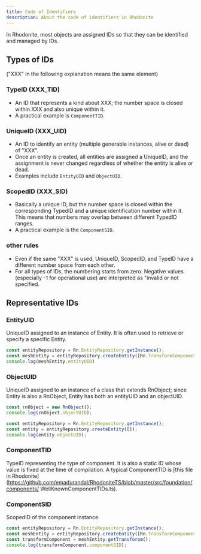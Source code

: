 ```yaml
---
title: Code of Identifiers
description: About the code of identifiers in Rhodonite
---
```



<DocLayout>
In Rhodonite, most objects are assigned IDs so that they can be identified and managed by IDs.

## Types of IDs
("XXX" in the following explanation means the same element)

### TypeID (XXX_TID)
  - An ID that represents a kind about XXX; the number space is closed within XXX and also unique within it.
  - A practical example is `ComponentTID`.
### UniqueID (XXX_UID)
  - An ID to identify an entity (multiple generable instances, alive or dead) of "XXX".
  - Once an entity is created, all entities are assigned a UniqueID, and the assignment is never changed regardless of whether the entity is alive or dead.
  - Examples include `EntityUID` and `ObjectUID`.
### ScopedID (XXX_SID)
  - Basically a unique ID, but the number space is closed within the corresponding TypedID and a unique identification number within it. This means that numbers may overlap between different TypedID ranges.
  - A practical example is the `ComponentSID`.

### other rules

- Even if the same "XXX" is used, UniqueID, ScopedID, and TypeID have a different number space from each other.
- For all types of IDs, the numbering starts from zero. Negative values (especially -1 for operational use) are interpreted as "invalid or not specified.

## Representative IDs

### EntityUID

UniqueID assigned to an instance of Entity. It is often used to retrieve or specify a specific Entity.

```javascript
const entityRepository = Rn.EntityRepository.getInstance();
const meshEntity = entityRepository.createEntity([Rn.TransformComponent, Rn.SceneGraphComponent]);
console.log(meshEntity.entityUID)
```

### ObjectUID

UniqueID assigned to an instance of a class that extends RnObject; since Entity is also a RnObject, Entity has both an entityUID and an objectUID.

```javascript
const rnObject = new RnObject();
console.log(rnObject.objectUID);

const entityRepository = Rn.EntityRepository.getInstance();
const entity = entityRepository.createEntity([]);
console.log(entity.objectUID);
```

### ComponentTID

TypeID representing the type of component. It is also a static ID whose value is fixed at the time of compilation.
A typical ComponentTID is [this file in Rhodonite](https://github.com/emadurandal/RhodoniteTS/blob/master/src/foundation/components/ WellKnownComponentTIDs.ts).

### ComponentSID

ScopedID of the component instance.

```javascript
const entityRepository = Rn.EntityRepository.getInstance();
const meshEntity = entityRepository.createEntity([Rn.TransformComponent, Rn.SceneGraphComponent]);
const transformComponent = meshEntity.getTransforom();
console.log(transformComponent.componentSID);
```

</DocLayout>

